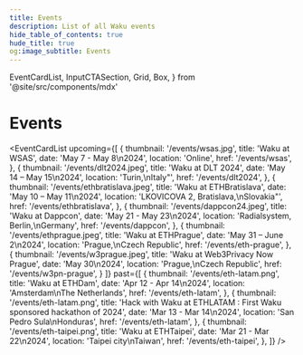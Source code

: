 ```yaml
---
title: Events
description: List of all Waku events
hide_table_of_contents: true
hude_title: true
og:image_subtitle: Events
---
```


  EventCardList,
  InputCTASection,
  Grid,
  Box,
} from '@site/src/components/mdx'

# Events

<head>
  <body className="events full-width event-details no-breadcrumbs" />
</head>

<EventCardList
  upcoming={[
      {
      thumbnail: '/events/wsas.jpg',
      title: 'Waku at WSAS',
      date: 'May 7 - May 8\n2024',
      location: 'Online',
      href: '/events/wsas',
    },
    {
      thumbnail: '/events/dlt2024.jpeg',
      title: 'Waku at DLT 2024',
      date: 'May 14 – May 15\n2024',
      location: 'Turin,\nItaly"',
      href: '/events/dlt2024',
    },
    {
      thumbnail: '/events/ethbratislava.jpeg',
      title: 'Waku at ETHBratislava',
      date: 'May 10 – May 11\n2024',
      location: 'LKOVICOVA 2, Bratislava,\nSlovakia"',
      href: '/events/ethbratislava',
    },
    {
      thumbnail: '/events/dappcon24.jpeg',
      title: 'Waku at Dappcon',
      date: 'May 21 - May 23\n2024',
      location: 'Radialsystem, Berlin,\nGermany',
      href: '/events/dappcon',
    },
    {
      thumbnail: '/events/ethprague.jpeg',
      title: 'Waku at ETHPrague',
      date: 'May 31 – June 2\n2024',
      location: 'Prague,\nCzech Republic',
      href: '/events/eth-prague',
    },
    {
      thumbnail: '/events/w3prague.jpeg',
      title: 'Waku at Web3Privacy Now Prague',
      date: 'May 30\n2024',
      location: 'Prague,\nCzech Republic',
      href: '/events/w3pn-prague',
    }
  ]}
  past={[
      {
      thumbnail: '/events/eth-latam.png',
      title: 'Waku at ETHDam',
      date: 'Apr 12 - Apr 14\n2024',
      location: 'Amsterdam\nThe Netherlands',
      href: '/events/eth-latam',
    },
    {
      thumbnail: '/events/eth-latam.png',
      title: 'Hack with Waku at ETHLATAM : First Waku sponsored hackathon of 2024',
      date: 'Mar 13 - Mar 14\n2024',
      location: 'San Pedro Sula\nHonduras',
      href: '/events/eth-latam',
    },
    {
      thumbnail: '/events/eth-taipei.png',
      title: 'Waku at ETHTaipei',
      date: 'Mar 21 - Mar 22\n2024',
      location: 'Taipei city\nTaiwan',
      href: '/events/eth-taipei',
    },
  ]}
/>
